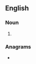 ==English==

===Noun===
{{head|en|noun form}}

# {{plural of|teasle|lang=en}}

===Anagrams===
* {{anagrams|en|a=aeelsst|leasest|sealest|steales|tealess|teasels}}